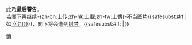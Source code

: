 {{{icon|[[File:Stop hand nuvola.svg|30px]] }}}此乃'''最后警告'''。<br>若閣下再继续-{zh-cn:上传;zh-hk:上載;zh-tw:上傳}-不当图片{{<includeonly>safesubst:</includeonly>#if:{{{1|}}}|如[[:{{{1}}}]]}}，閣下将会遭到[[Wikipedia:封禁方针|封禁]]。{{<includeonly>safesubst:</includeonly>#if:{{{2|}}}|{{{2}}}|}}<!-- Template:uw-upload4 --><noinclude>
{{Templatesnotice|series = uw-upload|max = 4im}}
[[Category:用戶警告模板|傳]]
</noinclude>